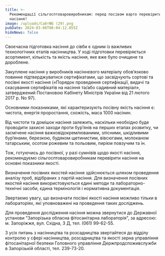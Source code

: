 ```yaml
---
title: >-
  Рекомендації сільгосптоваровиробникам: перед посівом варто перевірити якість
  насіння!
image: /uploads/СайтФБ (29).png
pubDate: 2024-03-06T08:04:12.855Z
hideNews: false
---
```


Своєчасна підготовка насіння до сівби є одним із важливих технологічних етапів насінництва. У ході підготовки перевіряється асортимент, кількість та якість насіння, яке вже було очищене та дороблене.

Закуплене насіння у виробників насіннєвого матеріалу обов’язково повинне підтверджуватися сертифікатами, що засвідчують сортові та посівні якості насіння («Порядок проведення сертифікації, видачі та скасування сертифікатів на насіння та/або садивний матеріал», затверджений Постановою Кабінету Міністрів України від 21 лютого 2017 р. No 97).

Основними показниками, які характеризують посівну якість насіння є: чистота, енергія проростання, схожість, маса 1000 насінин.

Від чистоти та домішок насіння залежить, наскільки необхідно буде проводити захисні заходи проти бур’янів на перших етапах розвитку, чи засмічене насіння важковідокремлюваними, злісними, шкідливими бур’янами, березкою, будяком щетинистим, вівсюгами, молоканом татарським, осотом рожевим та польовим, пирієм повзучим та ін.

Тож, готуючись до посівної, у разі сумнівів щодо якості насіння, рекомендуємо сільгосптоваровиробникам перевірити насіння на основні показники якості.

Визначення посівних якостей насіння здійснюється шляхом проведення аналізу проб, відібраних з партій насіння. Для визначення посівних якостей насіння використовуються єдині методи та лабораторно-технічні засоби, єдина термінологія і нормативна документація.

Звертаємо увагу, що визначати посівні якості насіння можливо тільки в лабораторіях, які уповноважені на проведення таких досліджень.

Для проведення дослідження насіння можна звернутися до Державної установи "Запорізька обласна фітосанітарна лабораторія", за адресою: м. Запоріжжя, вул. Східна, 3 Д, тел. (061) 99-62-55.

З усіх питань з насінництва та розсадництва звертайтеся до відділу контролю у сфері насінництва, розсадництва та якості зерна управління фітосанітарної безпеки Головного управління Держпродспоживслужби в Запорізькій області, тел. 239-73-20.
